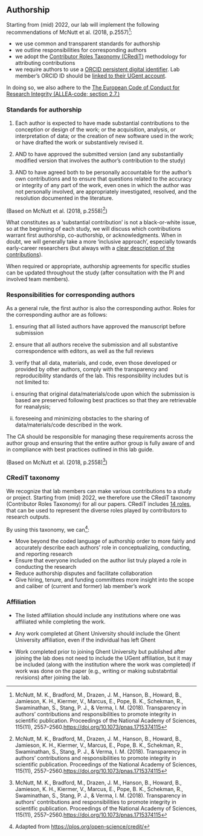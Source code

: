 ## Authorship

Starting from (mid) 2022, our lab will implement the following recommendations of McNutt et al. (2018, p.2557)[^MN]:

- we use common and transparent standards for authorship
- we outline responsibilities for corresponding authors
- we adopt the [Contributor Roles Taxonomy (CRediT)](https://credit.niso.org) methodology for attributing contributions
- we require authors to use a [ORCID persistent digital identifier](https://orcid.org). Lab member's ORCID ID should be [linked to their UGent account](https://onderzoektips.ugent.be/en/tips/00001581/). 

In doing so, we also adhere to the [The European Code of Conduct for Research Integrity (ALLEA-code; section 2.7.)](https://www.allea.org/wp-content/uploads/2017/05/ALLEA-European-Code-of-Conduct-for-Research-Integrity-2017.pdf)


[^MN]: McNutt, M. K., Bradford, M., Drazen, J. M., Hanson, B., Howard, B., Jamieson, K. H., Kiermer, V., Marcus, E., Pope, B. K., Schekman, R., Swaminathan, S., Stang, P. J., & Verma, I. M. (2018). Transparency in authors’ contributions and responsibilities to promote integrity in scientific publication. Proceedings of the National Academy of Sciences, 115(11), 2557–2560.[https://doi.org/10.1073/pnas.1715374115](https://doi.org/10.1073/pnas.1715374115)


### Standards for authorship

1. Each author is expected to have made substantial contributions to the conception or design of the work; or the
acquisition, analysis, or interpretation of data; or the creation
of new software used in the work; or have drafted the work or
substantively revised it. 

2. AND to have approved the submitted
version (and any substantially modified version that
involves the author’s contribution to the study)

3. AND to have
agreed both to be personally accountable for the author’s
own contributions and to ensure that questions related to the
accuracy or integrity of any part of the work, even ones in
which the author was not personally involved, are appropriately
investigated, resolved, and the resolution documented
in the literature.

(Based on McNutt et al. (2018, p.2558)[^MN])

What constitutes as a 'substantial contribution' is not a black-or-white issue, so at the beginning of each study, we will discuss which contributions warrant first authorship, co-authorship, or acknowledgments. When in doubt, we will generally take a more 'inclusive approach', especially towards early-career researchers (but always with a [clear description of the contributions](#credit-taxonomy)). 

When required or appropriate, authorship agreements for specific studies can be updated throughout the study (after consultation with the PI and involved team members).  

### Responsibilities for corresponding authors

As a general rule, the first author is also the corresponding author. Roles for the corresponding author are as follows: 

1. ensuring that all listed authors have approved the
manuscript before submission

2. ensure that all authors receive the
submission and all substantive correspondence with editors, as
well as the full reviews

3. verify that all data, materials, and code, even those developed or provided by other
authors, comply with the transparency and reproducibility standards
of the lab. This responsibility includes but
is not limited to: 

(i) ensuring that original data/materials/code
upon which the submission is based are preserved following
best practices so that they are retrievable for reanalysis;

(ii) foreseeing and minimizing obstacles
to the sharing of data/materials/code described in the work. 

The CA should be responsible for managing these requirements
across the author group and ensuring that the entire author group
is fully aware of and in compliance with best practices outlined in this lab guide.

(Based on McNutt et al. (2018, p.2558)[^MN])

### CRediT taxonomy

We recognize that lab members can make various contributions to a study or project. Starting from (mid) 2022, we therefore use the CRediT taxonomy (Contributor Roles Taxonomy) for all our papers. CRediT includes [14 roles](https://credit.niso.org), that can be used to represent the diverse roles played by contributors to research outputs. 

By using this taxonomy, we can[^plos]:

- Move beyond the coded language of authorship order to more fairly and accurately describe each authors’ role in conceptualizing, conducting, and reporting research
- Ensure that everyone included on the author list truly played a role in conducting the research
- Reduce authorship disputes and facilitate collaboration 
- Give hiring, tenure, and funding committees more insight into the scope and caliber of (current and former) lab member's work

[^plos]: Adapted from [https://plos.org/open-science/credit/](https://plos.org/open-science/credit/)


### Affiliation

- The listed affiliation should
include any institutions where one was affiliated while completing the
work.   

- Any work completed at
    Ghent University should include the Ghent University affiliation, even if the
    individual has left Ghent

- Work completed prior to
    joining Ghent University but published after joining the lab does not need
    to include the UGent affiliation, but it may be included (along
    with the institution where the work was completed) if work was done
    on the paper (e.g., writing or making substabntial revisions) after joining the lab. 
